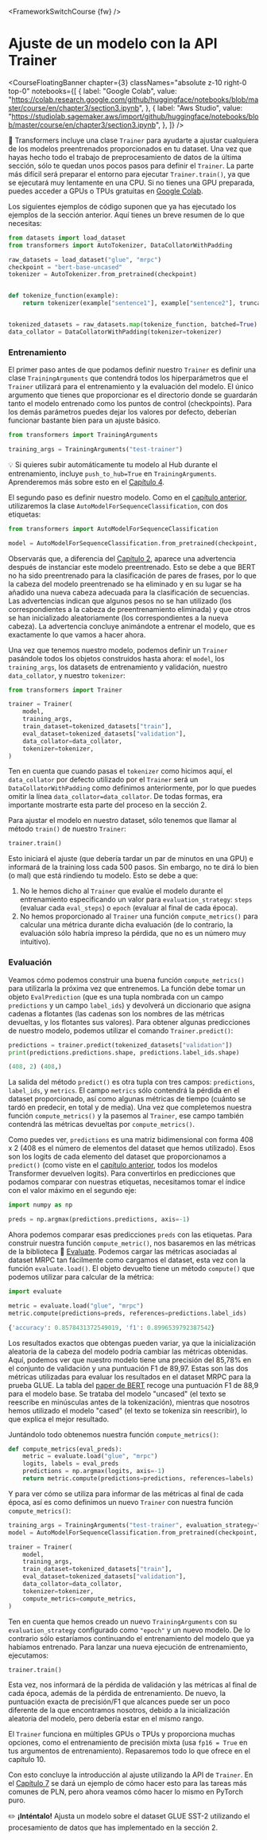 <FrameworkSwitchCourse {fw} />

# Ajuste de un modelo con la API Trainer

<CourseFloatingBanner
  chapter={3}
  classNames="absolute z-10 right-0 top-0"
  notebooks={[
    {
      label: "Google Colab",
      value:
        "https://colab.research.google.com/github/huggingface/notebooks/blob/master/course/en/chapter3/section3.ipynb",
    },
    {
      label: "Aws Studio",
      value:
        "https://studiolab.sagemaker.aws/import/github/huggingface/notebooks/blob/master/course/en/chapter3/section3.ipynb",
    },
  ]}
/>

<Youtube id="nvBXf7s7vTI" />

🤗 Transformers incluye una clase `Trainer` para ayudarte a ajustar cualquiera de los modelos preentrenados proporcionados en tu dataset. Una vez que hayas hecho todo el trabajo de preprocesamiento de datos de la última sección, sólo te quedan unos pocos pasos para definir el `Trainer`. La parte más difícil será preparar el entorno para ejecutar `Trainer.train()`, ya que se ejecutará muy lentamente en una CPU. Si no tienes una GPU preparada, puedes acceder a GPUs o TPUs gratuitas en [Google Colab](https://colab.research.google.com/).

Los siguientes ejemplos de código suponen que ya has ejecutado los ejemplos de la sección anterior. Aquí tienes un breve resumen de lo que necesitas:

```py
from datasets import load_dataset
from transformers import AutoTokenizer, DataCollatorWithPadding

raw_datasets = load_dataset("glue", "mrpc")
checkpoint = "bert-base-uncased"
tokenizer = AutoTokenizer.from_pretrained(checkpoint)


def tokenize_function(example):
    return tokenizer(example["sentence1"], example["sentence2"], truncation=True)


tokenized_datasets = raw_datasets.map(tokenize_function, batched=True)
data_collator = DataCollatorWithPadding(tokenizer=tokenizer)
```

### Entrenamiento

El primer paso antes de que podamos definir nuestro `Trainer` es definir una clase `TrainingArguments` que contendrá todos los hiperparámetros que el `Trainer` utilizará para el entrenamiento y la evaluación del modelo. El único argumento que tienes que proporcionar es el directorio donde se guardarán tanto el modelo entrenado como los puntos de control (checkpoints). Para los demás parámetros puedes dejar los valores por defecto, deberían funcionar bastante bien para un ajuste básico.

```py
from transformers import TrainingArguments

training_args = TrainingArguments("test-trainer")
```

<Tip>

💡 Si quieres subir automáticamente tu modelo al Hub durante el entrenamiento, incluye `push_to_hub=True` en `TrainingArguments`. Aprenderemos más sobre esto en el [Capítulo 4](/course/chapter4/3).

</Tip>

El segundo paso es definir nuestro modelo. Como en el [capítulo anterior](/course/chapter2), utilizaremos la clase `AutoModelForSequenceClassification`, con dos etiquetas:

```py
from transformers import AutoModelForSequenceClassification

model = AutoModelForSequenceClassification.from_pretrained(checkpoint, num_labels=2)
```

Observarás que, a diferencia del [Capítulo 2](/course/chapter2), aparece una advertencia después de instanciar este modelo preentrenado. Esto se debe a que BERT no ha sido preentrenado para la clasificación de pares de frases, por lo que la cabeza del modelo preentrenado se ha eliminado y en su lugar se ha añadido una nueva cabeza adecuada para la clasificación de secuencias. Las advertencias indican que algunos pesos no se han utilizado (los correspondientes a la cabeza de preentrenamiento eliminada) y que otros se han inicializado aleatoriamente (los correspondientes a la nueva cabeza). La advertencia concluye animándote a entrenar el modelo, que es exactamente lo que vamos a hacer ahora.

Una vez que tenemos nuestro modelo, podemos definir un `Trainer` pasándole todos los objetos construidos hasta ahora: el `model`, los `training_args`, los datasets de entrenamiento y validación, nuestro `data_collator`, y nuestro `tokenizer`:

```py
from transformers import Trainer

trainer = Trainer(
    model,
    training_args,
    train_dataset=tokenized_datasets["train"],
    eval_dataset=tokenized_datasets["validation"],
    data_collator=data_collator,
    tokenizer=tokenizer,
)
```

Ten en cuenta que cuando pasas el `tokenizer` como hicimos aquí, el `data_collator` por defecto utilizado por el `Trainer` será un `DataCollatorWithPadding` como definimos anteriormente, por lo que puedes omitir la línea `data_collator=data_collator`. De todas formas, era importante mostrarte esta parte del proceso en la sección 2.

Para ajustar el modelo en nuestro dataset, sólo tenemos que llamar al método `train()` de nuestro `Trainer`:

```py
trainer.train()
```

Esto iniciará el ajuste (que debería tardar un par de minutos en una GPU) e informará de la training loss cada 500 pasos. Sin embargo, no te dirá lo bien (o mal) que está rindiendo tu modelo. Esto se debe a que:

1. No le hemos dicho al `Trainer` que evalúe el modelo durante el entrenamiento especificando un valor para `evaluation_strategy`: `steps` (evaluar cada `eval_steps`) o `epoch` (evaluar al final de cada época).
2. No hemos proporcionado al `Trainer` una función `compute_metrics()` para calcular una métrica durante dicha evaluación (de lo contrario, la evaluación sólo habría impreso la pérdida, que no es un número muy intuitivo).

### Evaluación

Veamos cómo podemos construir una buena función `compute_metrics()` para utilizarla la próxima vez que entrenemos. La función debe tomar un objeto `EvalPrediction` (que es una tupla nombrada con un campo `predictions` y un campo `label_ids`) y devolverá un diccionario que asigna cadenas a flotantes (las cadenas son los nombres de las métricas devueltas, y los flotantes sus valores). Para obtener algunas predicciones de nuestro modelo, podemos utilizar el comando `Trainer.predict()`:

```py
predictions = trainer.predict(tokenized_datasets["validation"])
print(predictions.predictions.shape, predictions.label_ids.shape)
```

```python out
(408, 2) (408,)
```

La salida del método `predict()` es otra tupla con tres campos: `predictions`, `label_ids`, y `metrics`. El campo `metrics` sólo contendrá la pérdida en el dataset proporcionado, así como algunas métricas de tiempo (cuánto se tardó en predecir, en total y de media). Una vez que completemos nuestra función `compute_metrics()` y la pasemos al `Trainer`, ese campo también contendrá las métricas devueltas por `compute_metrics()`.

Como puedes ver, `predictions` es una matriz bidimensional con forma 408 x 2 (408 es el número de elementos del dataset que hemos utilizado). Esos son los logits de cada elemento del dataset que proporcionamos a `predict()` (como viste en el [capítulo anterior](/curso/capítulo2), todos los modelos Transformer devuelven logits). Para convertirlos en predicciones que podamos comparar con nuestras etiquetas, necesitamos tomar el índice con el valor máximo en el segundo eje:

```py
import numpy as np

preds = np.argmax(predictions.predictions, axis=-1)
```

Ahora podemos comparar esas predicciones `preds` con las etiquetas. Para construir nuestra función `compute_metric()`, nos basaremos en las métricas de la biblioteca 🤗 [Evaluate](https://github.com/huggingface/evaluate/). Podemos cargar las métricas asociadas al dataset MRPC tan fácilmente como cargamos el dataset, esta vez con la función `evaluate.load()`. El objeto devuelto tiene un método `compute()` que podemos utilizar para calcular de la métrica:

```py
import evaluate

metric = evaluate.load("glue", "mrpc")
metric.compute(predictions=preds, references=predictions.label_ids)
```

```python out
{'accuracy': 0.8578431372549019, 'f1': 0.8996539792387542}
```

Los resultados exactos que obtengas pueden variar, ya que la inicialización aleatoria de la cabeza del modelo podría cambiar las métricas obtenidas. Aquí, podemos ver que nuestro modelo tiene una precisión del 85,78% en el conjunto de validación y una puntuación F1 de 89,97. Estas son las dos métricas utilizadas para evaluar los resultados en el dataset MRPC para la prueba GLUE. La tabla del [paper de BERT](https://arxiv.org/pdf/1810.04805.pdf) recoge una puntuación F1 de 88,9 para el modelo base. Se trataba del modelo "uncased" (el texto se reescribe en minúsculas antes de la tokenización), mientras que nosotros hemos utilizado el modelo "cased" (el texto se tokeniza sin reescribir), lo que explica el mejor resultado.

Juntándolo todo obtenemos nuestra función `compute_metrics()`:

```py
def compute_metrics(eval_preds):
    metric = evaluate.load("glue", "mrpc")
    logits, labels = eval_preds
    predictions = np.argmax(logits, axis=-1)
    return metric.compute(predictions=predictions, references=labels)
```

Y para ver cómo se utiliza para informar de las métricas al final de cada época, así es como definimos un nuevo `Trainer` con nuestra función `compute_metrics()`:

```py
training_args = TrainingArguments("test-trainer", evaluation_strategy="epoch")
model = AutoModelForSequenceClassification.from_pretrained(checkpoint, num_labels=2)

trainer = Trainer(
    model,
    training_args,
    train_dataset=tokenized_datasets["train"],
    eval_dataset=tokenized_datasets["validation"],
    data_collator=data_collator,
    tokenizer=tokenizer,
    compute_metrics=compute_metrics,
)
```

Ten en cuenta que hemos creado un nuevo `TrainingArguments` con su `evaluation_strategy` configurado como `"epoch"` y un nuevo modelo. De lo contrario sólo estaríamos continuando el entrenamiento del modelo que ya habíamos entrenado. Para lanzar una nueva ejecución de entrenamiento, ejecutamos:

```py
trainer.train()
```

Esta vez, nos informará de la pérdida de validación y las métricas al final de cada época, además de la pérdida de entrenamiento. De nuevo, la puntuación exacta de precisión/F1 que alcances puede ser un poco diferente de la que encontramos nosotros, debido a la inicialización aleatoria del modelo, pero debería estar en el mismo rango.

El `Trainer` funciona en múltiples GPUs o TPUs y proporciona muchas opciones, como el entrenamiento de precisión mixta (usa `fp16 = True` en tus argumentos de entrenamiento). Repasaremos todo lo que ofrece en el capítulo 10.

Con esto concluye la introducción al ajuste utilizando la API de `Trainer`. En el [Capítulo 7](/course/chapter7) se dará un ejemplo de cómo hacer esto para las tareas más comunes de PLN, pero ahora veamos cómo hacer lo mismo en PyTorch puro.

<Tip>

✏️ **¡Inténtalo!** Ajusta un modelo sobre el dataset GLUE SST-2 utilizando el procesamiento de datos que has implementado en la sección 2.

</Tip>
